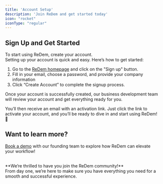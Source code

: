 ```yaml
---
title: 'Account Setup'
description: 'Join ReDem and get started today'
icon: "rocket"
iconType: "regular"
---
```


## Sign Up and Get Started
To start using ReDem, create your account. <br/> Setting up your account is quick and easy. Here’s how to get started:

1. Go to the [ReDem homepage](https://redem.io) and click on the "Sign up" button.
2. Fill in your email, choose a password, and provide your company information
3. Click “Create Account” to complete the signup process.

Once your account is successfully created, our business development team will review your account and get everything ready for you.

You’ll then receive an email with an activation link. Just click the link to activate your account, and you’ll be ready to dive in and start using ReDem! 🎊

## Want to learn more?
[Book a demo](https://meetings.hubspot.com/j-redem/get-to-know-redem) with our founding team to explore how ReDem can elevate your workflow!

<br/>
**We’re thrilled to have you join the ReDem community!** <br/> From day one, we’re here to make sure you have everything you need for a smooth and successful experience.
